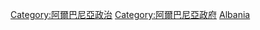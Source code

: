 {{Commonscat|International relations of Albania}}

[[Category:阿爾巴尼亞政治|Category:阿爾巴尼亞政治]]
[[Category:阿爾巴尼亞政府|Category:阿爾巴尼亞政府]]
[[Category:欧洲各国外交|Albania]]